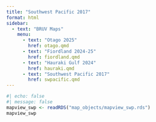 ```yaml
---
title: "Southwest Pacific 2017"
format: html
sidebar:
  - text: "BRUV Maps"
    menu:
      - text: "Otago 2025"
        href: otago.qmd
      - text: "Fiordland 2024-25"
        href: fiordland.qmd
      - text: "Hauraki Gulf 2024"
        href: hauraki.qmd
      - text: "Southwest Pacific 2017"
        href: swpacific.qmd
---
```


```r
#| echo: false
#| message: false
mapview_swp <- readRDS("map_objects/mapview_swp.rds")
mapview_swp
```
